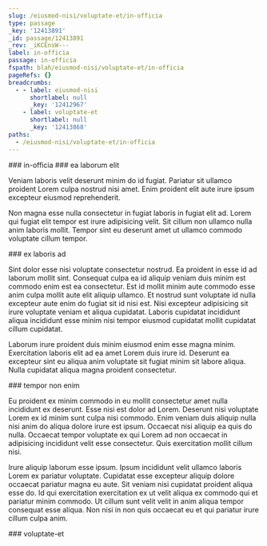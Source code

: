 ```yaml
---
slug: /eiusmod-nisi/voluptate-et/in-officia
type: passage
_key: '12413891'
_id: passage/12413891
_rev: _iKCEnsW---
label: in-officia
passage: in-officia
fspath: blah/eiusmod-nisi/voluptate-et/in-officia
pageRefs: {}
breadcrumbs:
  - - label: eiusmod-nisi
      shortlabel: null
      _key: '12412967'
    - label: voluptate-et
      shortlabel: null
      _key: '12413868'
paths:
  - /eiusmod-nisi/voluptate-et/in-officia
---
```


<NuggetArea>
<Passage slug="/eiusmod-nisi/voluptate-et/in-officia" type="passage" _key="12413891" _id="passage/12413891" _rev="_iKCEnsW---" label="in-officia" passage="in-officia" fspath="blah/eiusmod-nisi/voluptate-et/in-officia" paths="/eiusmod-nisi/voluptate-et/in-officia">
<NuggetBody>
### in-officia

</NuggetBody>
<Breadcrumbs>
<Crumbs>
<Crumb _key="12412967" label="eiusmod-nisi" /><Crumb _key="12413868" label="voluptate-et" />
</Crumbs>
</Breadcrumbs>
</Passage>

<NuggetsInbound>
</NuggetsInbound>
<NuggetsOutbound>
<Nugget direction="outbound" type="nugget" _key="50bf2deb-ef72-45a3-b65c-c4ffbcbfd948" _id="nugget/50bf2deb-ef72-45a3-b65c-c4ffbcbfd948" _rev="_iKCEnsW--_" fspath="blah/eiusmod-nisi/voluptate-et/in-officia/ea-laborum-elit.md" label="ea laborum elit" paths="/eiusmod-nisi/voluptate-et/in-officia/ea-laborum-elit" slug="/eiusmod-nisi/voluptate-et/in-officia/ea-laborum-elit">
<NuggetBody>
### ea laborum elit

Veniam laboris velit deserunt minim do id fugiat. Pariatur sit ullamco proident Lorem culpa nostrud nisi amet. Enim proident elit aute irure ipsum excepteur eiusmod reprehenderit.

Non magna esse nulla consectetur in fugiat laboris in fugiat elit ad. Lorem qui fugiat elit tempor est irure adipisicing velit. Sit cillum non ullamco nulla anim laboris mollit. Tempor sint eu deserunt amet ut ullamco commodo voluptate cillum tempor.

</NuggetBody>
</Nugget>

<Nugget direction="outbound" type="nugget" _key="a320a075-5222-4c5b-b35f-1c2eac776f71" _id="nugget/a320a075-5222-4c5b-b35f-1c2eac776f71" _rev="_iKCEnsW--A" fspath="blah/eiusmod-nisi/voluptate-et/in-officia/ex-laboris-ad.md" label="ex laboris ad" paths="/eiusmod-nisi/voluptate-et/in-officia/ex-laboris-ad" slug="/eiusmod-nisi/voluptate-et/in-officia/ex-laboris-ad">
<NuggetBody>
### ex laboris ad

Sint dolor esse nisi voluptate consectetur nostrud. Ea proident in esse id ad laborum mollit sint. Consequat culpa ea id aliquip veniam duis minim est commodo enim est ea consectetur. Est id mollit minim aute commodo esse anim culpa mollit aute elit aliquip ullamco. Et nostrud sunt voluptate id nulla excepteur aute enim do fugiat sit id nisi est. Nisi excepteur adipisicing sit irure voluptate veniam et aliqua cupidatat. Laboris cupidatat incididunt aliqua incididunt esse minim nisi tempor eiusmod cupidatat mollit cupidatat cillum cupidatat.

Laborum irure proident duis minim eiusmod enim esse magna minim. Exercitation laboris elit ad ea amet Lorem duis irure id. Deserunt ea excepteur sint eu aliqua anim voluptate sit fugiat minim sit labore aliqua. Nulla cupidatat aliqua magna proident consectetur.

</NuggetBody>
</Nugget>

<Nugget direction="outbound" type="nugget" _key="25bb695b-3749-4cb3-a222-fae7f1d0f8db" _id="nugget/25bb695b-3749-4cb3-a222-fae7f1d0f8db" _rev="_iKCEnsW--B" fspath="blah/eiusmod-nisi/voluptate-et/in-officia/tempor-non-enim.md" label="tempor non enim" paths="/eiusmod-nisi/voluptate-et/in-officia/tempor-non-enim" slug="/eiusmod-nisi/voluptate-et/in-officia/tempor-non-enim">
<NuggetBody>
### tempor non enim

Eu proident ex minim commodo in eu mollit consectetur amet nulla incididunt ex deserunt. Esse nisi est dolor ad Lorem. Deserunt nisi voluptate Lorem ex id minim sunt culpa nisi commodo. Enim veniam duis aliquip nulla nisi anim do aliqua dolore irure est ipsum. Occaecat nisi aliquip ea quis do nulla. Occaecat tempor voluptate ex qui Lorem ad non occaecat in adipisicing incididunt velit esse consectetur. Quis exercitation mollit cillum nisi.

Irure aliquip laborum esse ipsum. Ipsum incididunt velit ullamco laboris Lorem ex pariatur voluptate. Cupidatat esse excepteur aliquip dolore occaecat pariatur magna eu aute. Sit veniam nisi cupidatat proident aliqua esse do. Id qui exercitation exercitation ex ut velit aliqua ex commodo qui et pariatur minim commodo. Ut cillum sunt velit velit in anim aliqua tempor consequat esse aliqua. Non nisi in non quis occaecat eu et qui pariatur irure cillum culpa anim.

</NuggetBody>
</Nugget>

</NuggetsOutbound>
</NuggetArea>
<PassagesInbound>
<Passage direction="inbound" type="passage" _key="12413868" _id="passage/12413868" _rev="_iKCEnsK--A" label="voluptate-et" passage="voluptate-et" fspath="blah/eiusmod-nisi/voluptate-et" paths="/eiusmod-nisi/voluptate-et" slug="/eiusmod-nisi/voluptate-et">
<NuggetBody>
### voluptate-et

</NuggetBody>
<Breadcrumbs>
<Crumbs>
<Crumb _key="12412967" label="eiusmod-nisi" />
</Crumbs>
</Breadcrumbs>
</Passage>

</PassagesInbound>
<PassagesOutbound>
</PassagesOutbound>